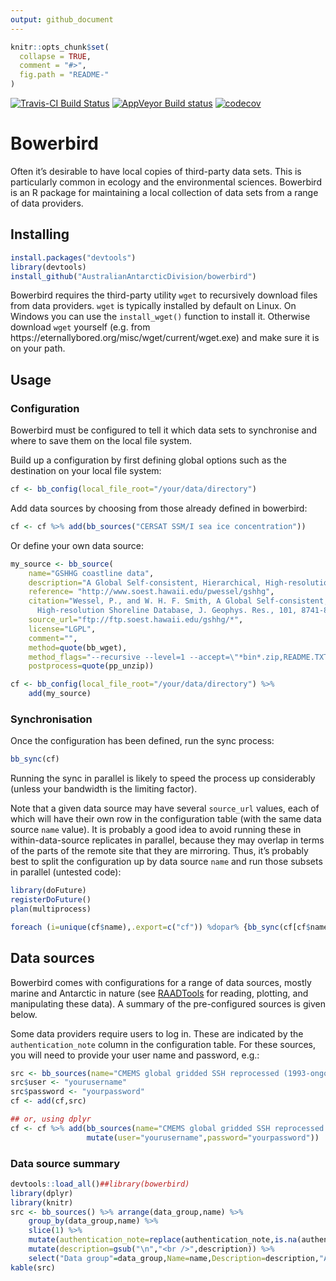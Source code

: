 ```yaml
---
output: github_document
---
```


<!-- README.md is generated from README.Rmd. Please edit that file -->

```r
knitr::opts_chunk$set(
  collapse = TRUE,
  comment = "#>",
  fig.path = "README-"
)
```

[![Travis-CI Build Status](https://travis-ci.org/AustralianAntarcticDivision/bowerbird.svg?branch=master)](https://travis-ci.org/AustralianAntarcticDivision/bowerbird)
[![AppVeyor Build status](https://ci.appveyor.com/api/projects/status/5idrimyx0uuv6liu?svg=true)](https://ci.appveyor.com/project/raymondben/bowerbird)
[![codecov](https://codecov.io/gh/AustralianAntarcticDivision/bowerbird/branch/master/graph/badge.svg)](https://codecov.io/gh/AustralianAntarcticDivision/bowerbird)

# Bowerbird

Often it's desirable to have local copies of third-party data sets. This is particularly common in ecology and the environmental sciences. Bowerbird is an R package for maintaining a local collection of data sets from a range of data providers.

## Installing

```r
install.packages("devtools")
library(devtools)
install_github("AustralianAntarcticDivision/bowerbird")
```

Bowerbird requires the third-party utility `wget` to recursively download files from data providers. `wget` is typically installed by default on Linux.
On Windows you can use the `install_wget()` function to install it. Otherwise download `wget` yourself (e.g. from https://eternallybored.org/misc/wget/current/wget.exe) and make sure it is on your path.

## Usage

### Configuration

Bowerbird must be configured to tell it which data sets to synchronise and where to save them on the local file system.

Build up a configuration by first defining global options such as the destination on your local file system:

```r
cf <- bb_config(local_file_root="/your/data/directory")
```

Add data sources by choosing from those already defined in bowerbird:

```r
cf <- cf %>% add(bb_sources("CERSAT SSM/I sea ice concentration"))
```

Or define your own data source:

```r
my_source <- bb_source(
    name="GSHHG coastline data",
    description="A Global Self-consistent, Hierarchical, High-resolution Geography Database",
    reference= "http://www.soest.hawaii.edu/pwessel/gshhg",
    citation="Wessel, P., and W. H. F. Smith, A Global Self-consistent, Hierarchical,
      High-resolution Shoreline Database, J. Geophys. Res., 101, 8741-8743, 1996",
    source_url="ftp://ftp.soest.hawaii.edu/gshhg/*",
    license="LGPL",
    comment="",
    method=quote(bb_wget),
    method_flags="--recursive --level=1 --accept=\"*bin*.zip,README.TXT\"",
    postprocess=quote(pp_unzip))

cf <- bb_config(local_file_root="/your/data/directory") %>%
    add(my_source)
```

### Synchronisation

Once the configuration has been defined, run the sync process:

```r
bb_sync(cf)
```

Running the sync in parallel is likely to speed the process up considerably (unless your bandwidth is the limiting factor).

Note that a given data source may have several `source_url` values, each of which will have their own row in the configuration table (with the same data source `name` value). It is probably a good idea to avoid running these in within-data-source replicates in parallel, because they may overlap in terms of the parts of the remote site that they are mirroring. Thus, it's probably best to split the configuration up by data source `name` and run those subsets in parallel (untested code):

```r
library(doFuture)
registerDoFuture()
plan(multiprocess)

foreach (i=unique(cf$name),.export=c("cf")) %dopar% {bb_sync(cf[cf$name==i,])}
```

## Data sources

Bowerbird comes with configurations for a range of data sources, mostly marine and Antarctic in nature (see [RAADTools](https://github.com/AustralianAntarcticDivision/raadtools) for reading, plotting, and manipulating these data). A summary of the pre-configured sources is given below.

Some data providers require users to log in. These are indicated by the `authentication_note` column in the configuration table. For these sources, you will need to provide your user name and password, e.g.:

```r
src <- bb_sources(name="CMEMS global gridded SSH reprocessed (1993-ongoing)")
src$user <- "yourusername"
src$password <- "yourpassword"
cf <- add(cf,src)

## or, using dplyr
cf <- cf %>% add(bb_sources(name="CMEMS global gridded SSH reprocessed (1993-ongoing)") %>%
                 mutate(user="yourusername",password="yourpassword"))
```

### Data source summary

```r
devtools::load_all()##library(bowerbird)
library(dplyr)
library(knitr)
src <- bb_sources() %>% arrange(data_group,name) %>%
    group_by(data_group,name) %>%
    slice(1) %>%
    mutate(authentication_note=replace(authentication_note,is.na(authentication_note),"")) %>%
    mutate(description=gsub("\n","<br />",description)) %>%
    select("Data group"=data_group,Name=name,Description=description,"Authentication note"=authentication_note,Reference=reference)
kable(src)
```

